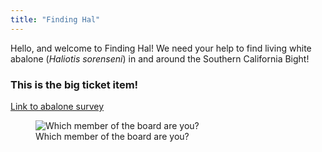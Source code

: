 ```yaml
---
title: "Finding Hal"
---
```


Hello, and welcome to Finding Hal! We need your help to find living
white abalone (*Haliotis sorenseni*) in and around the Southern California Bight!


### This is the big ticket item!
[Link to abalone survey](https://forms.gle/5WP6UDLJ9FmhGcLW7)

![Which member of the board are you?](/Users/PikesStuff/github/findinghal/images/boards.jpg)
